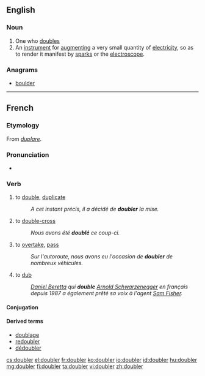 ==English==

===Noun===
{{en-noun}}

# One who [[double]]s
# An [[instrument]] for [[augment]]ing a very small quantity of [[electricity]], so as to render it manifest by [[spark]]s or the [[electroscope]].

{{Webster 1913}}

===Anagrams===
* [[boulder#English|boulder]]

----

==French==

===Etymology===
From {{etyl|LL.|fr}} ''[[duplare]]''.

===Pronunciation===
* {{audio|Fr-doubler.ogg|Audio}}

===Verb===
{{fr-verb}}

# to [[double]], [[duplicate]]
#: ''A cet instant précis, il a décidé de '''doubler''' la mise.''
# to [[double-cross]]
#: ''Nous avons été '''doublé''' ce coup-ci.''
# to [[overtake]], [[pass]]
#: ''Sur l'autoroute, nous avons eu l'occasion de '''doubler''' de nombreux véhicules.''
# to [[dub]]
#: ''[[:w:Daniel Beretta|Daniel Beretta]] qui '''double''' [[:w:Arnold Schwarzenegger|Arnold Schwarzenegger]] en français depuis 1987 a également prêté sa voix à l'agent [[:w:Sam Fisher|Sam Fisher]].''

====Conjugation====
{{fr-conj-er|doubl|avoir}}

====Derived terms====
* [[doublage]]
* [[redoubler]]
* [[dédoubler]]

[[cs:doubler]]
[[el:doubler]]
[[fr:doubler]]
[[ko:doubler]]
[[io:doubler]]
[[id:doubler]]
[[hu:doubler]]
[[mg:doubler]]
[[fi:doubler]]
[[ta:doubler]]
[[vi:doubler]]
[[zh:doubler]]